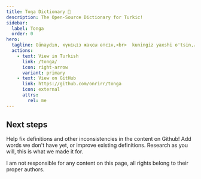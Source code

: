 ```yaml
---
title: Toŋa Dictionary 👋
description: The Open-Source Dictionary for Turkic!
sidebar:
  label: Tonga
  order: 0
hero:
  tagline: Günaydın, күніңіз жақсы өтсін,<br>  kuningiz yaxshi o'tsin,ياخشى كۈنگە ئېرىشىڭ,<br>  gözəl günler
  actions:
    - text: View in Turkish
      link: /tonga/
      icon: right-arrow
      variant: primary
    - text: View on GitHub
      link: https://github.com/onrirr/tonga
      icon: external
      attrs:
        rel: me
---
```




## Next steps

<CardGrid stagger>
	<Card title="Update content" icon="pencil">
		Help fix definitions and other inconsistencies in the content on Github!
	</Card>
	<Card title="Add new content" icon="add-document">
		Add words we don't have yet, or improve existing definitions.
	</Card>
	<Card title="Read & Research" icon="open-book">
		Research as you will, this is what we made it for.
	</Card>
</CardGrid>

I am not responsible for any content on this page, all rights belong to their proper authors.

